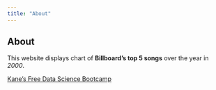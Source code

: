 ```yaml
---
title: "About"
---
```


## About 

This website displays chart of **Billboard’s top 5 songs** over the year in *2000*.

[Kane's Free Data Science Bootcamp](https://bootcamp.davidkane.info)